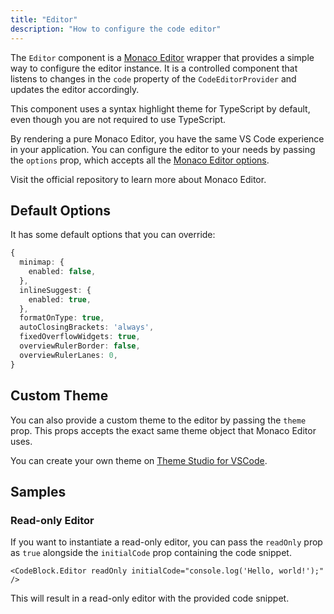 ```yaml
---
title: "Editor"
description: "How to configure the code editor"
---
```


The `Editor` component is a [Monaco Editor](https://github.com/suren-atoyan/monaco-react) wrapper that provides a simple way to configure the editor instance. It is a controlled component that listens to changes in the `code` property of the `CodeEditorProvider` and updates the editor accordingly.

This component uses a syntax highlight theme for TypeScript by default, even though you are not required to use TypeScript.

By rendering a pure Monaco Editor, you have the same VS Code experience in your application. You can configure the editor to your needs by passing the `options` prop, which accepts all the [Monaco Editor options](https://github.com/suren-atoyan/monaco-react?tab=readme-ov-file#props).

<Card title="Learn more about Monaco Editor" icon="link" href="https://github.com/suren-atoyan/monaco-react" target="_blank">
  Visit the official repository to learn more about Monaco Editor.
</Card>

## Default Options

It has some default options that you can override:

```ts
{
  minimap: {
    enabled: false,
  },
  inlineSuggest: {
    enabled: true,
  },
  formatOnType: true,
  autoClosingBrackets: 'always',
  fixedOverflowWidgets: true,
  overviewRulerBorder: false,
  overviewRulerLanes: 0,
}
```

## Custom Theme

You can also provide a custom theme to the editor by passing the `theme` prop. This props accepts the exact same theme object that Monaco Editor uses.

You can create your own theme on [Theme Studio for VSCode](https://themes.vscode.one/).

## Samples

### Read-only Editor

If you want to instantiate a read-only editor, you can pass the `readOnly` prop as `true` alongside the `initialCode` prop containing the code snippet.

```tsx
<CodeBlock.Editor readOnly initialCode="console.log('Hello, world!');" />
```

This will result in a read-only editor with the provided code snippet.